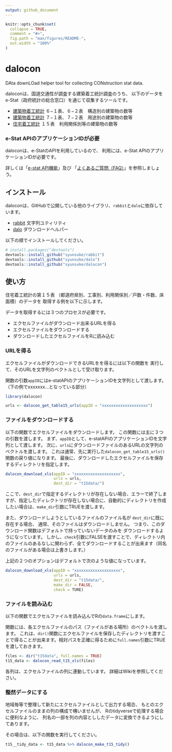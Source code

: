 ```yaml
---
output: github_document
---
```


<!-- README.md is generated from README.Rmd. Please edit that file -->

```r
knitr::opts_chunk$set(
  collapse = TRUE,
  comment = "#>",
  fig.path = "man/figures/README-",
  out.width = "100%"
)
```

# dalocon

<!-- badges: start -->
<!-- badges: end -->

DAta downLOad helper tool for collecting CONstruction stat data.

daloconは、国道交通性が調査する建築着工統計調査のうち、
以下のデータをe-Stat（政府統計の総合窓口）を通じて収集するツールです。

- [建築物着工統計](https://www.e-stat.go.jp/stat-search/files?page=1&toukei=00600120&tstat=000001016965) ６−１表、６−２表　構造別の建築物の数等
- [建築物着工統計](https://www.e-stat.go.jp/stat-search/files?page=1&toukei=00600120&tstat=000001016965) ７−１表、７−２表　用途別の建築物の数等
- [住宅着工統計](https://www.e-stat.go.jp/stat-search/files?page=1&toukei=00600120&tstat=000001016966) １５表　利用関係別等の建築物の数等


### e-Stat APIのアプリケーションIDが必要

daloconは、e-StatのAPIを利用しているので、
利用には、e-Stat APIのアプリケーションIDが必要です。

詳しくは「[e-stat API機能](https://www.e-stat.go.jp/api/)」及び
「[よくあるご質問（FAQ）](https://www.e-stat.go.jp/api/api-dev/faq)」を参照しましょう。



## インストール

daloconは、GitHubで公開している他のライブラリ、`rabbit`と`dalo`に依存しています。

- [rabbit](https://github.com/syunsuke/rabbit) 文字列ユティリティ
- [dalo](https://github.com/syunsuke/dalo) ダウンロードヘルパー

以下の順でインストールしてください。

```r
# install.packages("devtools")
devtools::install_github("syunsuke/rabbit")
devtools::install_github("syunsuke/dalo")
devtools::install_github("syunsuke/dalocon")
```


## 使い方

住宅着工統計の第１５表
（都道府県別、工事別、利用関係別／戸数・件数、床面積）のデータを
取得する例を以下に示します。

データを取得するには３つのプロセスが必要です。

- エクセルファイルがダウンロード出来るURLを得る
- エクセルファイルをダウンロードする
- ダウンロードしたエクセルファイルをRに読み込む

### URLを得る

エクセルファイルがダウンロードできるURLをを得るには以下の関数を
実行して、そのURLを文字列のベクトルとして受け取ります。

関数の引数`appID`にはe-statAPIのアプリケーションIDを文字列として渡します。
（下の例でxxxxxxx...となっている部分）


```r
library(dalocon)

urls <- dalocon_get_table15_urls(appID = "xxxxxxxxxxxxxxxxxxxx")
```


### ファイルをダウンロードする

以下の関数でエクセルファイルをダウンロードします。
この関数には主に３つの引数を渡します。
まず、`appID`として、e-statAPIのアプリケーションIDを文字列として渡します。
次に、`urls`にダウンロードファイルのあるURLの文字列のベクトルを渡します。
これは通常、先に実行した`dalocon_get_table15_urls()`関数の戻り値になります。
最後に、ダウンロードしたエクセルファイルを保存するディレクトリを指定します。

```r
dalocon_download_xls(appID = "xxxxxxxxxxxxxxxxxxxx", 
                     urls = urls, 
                     dest_dir = "t15data/")
```

ここで、`dest_dir`で指定するディレクトリが存在しない場合、エラーで終了しますが、指定したディレクトリが存在しない場合に、自動的にディレクトリを作成したい場合は、`make_dir`引数にTRUEを渡します。

また、ダウンロードしようとしているファイルのファイル名が
`dest_dir`に既に存在する場合、
通常、そのファイルはダウンロードしません。
つまり、このダウンロード関数はデフォルトで持っていないデータのみを
ダウンロードするようになっています。
しかし、`check`引数にFALSEを渡すことで、ディレクトリ内のファイルのあるなしに関わらず、全てダウンロードすることが出来ます（同名のファイルがある場合は上書きします。）

上記の２つのオプションはデフォルトで次のような値になっています。

```r
dalocon_download_xls(appID = "xxxxxxxxxxxxxxxxxxxx", 
                     urls = urls, 
                     dest_dir = "t15data/",
                     make_dir = FALSE,
                     check = TURE)
```

### ファイルを読み込む

以下の関数でエクセルファイルを読み込んでRの`data.frame`にします。

関数には、各エクセルファイルのパス（ファイルがある場所）のベクトルを渡します。
これは、`dir()`関数にエクセルファイルを保存したディレクトリを渡すことで得ることが出来ます。相対パスを正確に得るために`full.names`引数にTRUEを渡しておきます。

```r
files <- dir("t15data", full.names = TRUE)
t15_data <- dalocon_read_t15_xls(files)
```

各列は、エクセルファイルの列に連動しています。
詳細はWikiを参照してください。

### 整然データにする

地域毎等で整理して新たにエクセルファイルとして出力する場合、
もとのエクセルファイルのままの列の構成で構いませんが、
Rのtidyverseで処理する場合に便利なように、
列名の一部を列の内容とししたデータに変換できるようにしてあります。

その場合は、以下の関数を実行してください。


```r
t15__tidy_data <- t15_data %>% dalocon_make_t15_tidy()
```


